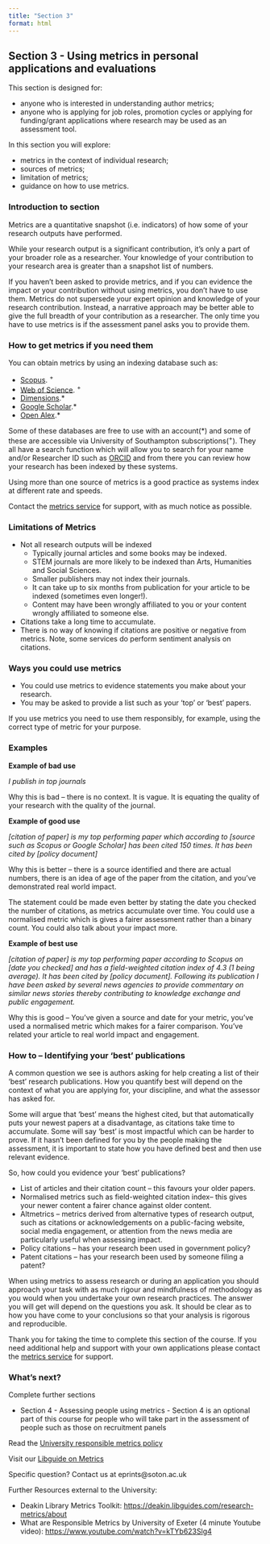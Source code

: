 ```yaml
---
title: "Section 3"
format: html
---
```


## **Section 3 -** Using metrics in personal applications and evaluations

This section is designed for: 

-   anyone who is interested in understanding author metrics;
-   anyone who is applying for job roles, promotion cycles or applying for funding/grant applications where research may be used as an assessment tool.

In this section you will explore: 

-   metrics in the context of individual research;
-   sources of metrics;
-   limitation of metrics;
-   guidance on how to use metrics.

### Introduction to section

Metrics are a quantitative snapshot (i.e. indicators) of how some of your research outputs have performed.  

While your research output is a significant contribution, it's only a part of your broader role as a researcher. Your knowledge of your contribution to your research area is greater than a snapshot list of numbers.  

If you haven’t been asked to provide metrics, and if you can evidence the impact or your contribution without using metrics, you don’t have to use them. Metrics do not supersede your expert opinion and knowledge of your research contribution. Instead, a narrative approach may be better able to give the full breadth of your contribution as a researcher. The only time you have to use metrics is if the assessment panel asks you to provide them. 

### **How to get metrics if you need them** 

You can obtain metrics by using an indexing database such as:

-   [Scopus](https://www.scopus.com/){target="_blank"}. ^+^ 
-   [Web of Science](https://webofknowledge.com/WOS){target="_blank"}. ^+^
-   [Dimensions](https://app.dimensions.ai/discover/publication){target="_blank"}.\*
-   [Google Scholar](http://scholar.google.co.uk/citations?view_op=top_venues&hl=en){target="_blank"}.\*
-   [Open Alex](https://openalex.org/){target="_blank"}.\*

Some of these databases are free to use with an account(\*) and some of these are accessible via University of Southampton subscriptions(^+^). They all have a search function which will allow you to search for your name and/or Researcher ID such as [ORCID](https://support.orcid.org/hc/en-us){target="_blank"} and from there you can review how your research has been indexed by these systems. 

Using more than one source of metrics is a good practice as systems index at different rate and speeds. 

Contact the [metrics service](https://library.soton.ac.uk/bibliometrics/services){target="_blank"} for support, with as much notice as possible. 

### **Limitations of Metrics** 

-   Not all research outputs will be indexed
    -   Typically journal articles and some books may be indexed.
    -   STEM journals are more likely to be indexed than Arts, Humanities and Social Sciences.
    -   Smaller publishers may not index their journals.
    -   It can take up to six months from publication for your article to be indexed (sometimes even longer!).
    -   Content may have been wrongly affiliated to you or your content wrongly affiliated to someone else.
-   Citations take a long time to accumulate.
-   There is no way of knowing if citations are positive or negative from metrics. Note, some services do perform sentiment analysis on citations.

### **Ways you could use metrics** 

-   You could use metrics to evidence statements you make about your research.
-   You may be asked to provide a list such as your 'top' or 'best' papers.

If you use metrics you need to use them responsibly, for example, using the correct type of metric for your purpose. 

### **Examples** 

**Example of bad use** 

*I publish in top journals* 

Why this is bad – there is no context. It is vague. It is equating the quality of your research with the quality of the journal. 

**Example of good use** 

*\[citation of paper\] is my top performing paper which according to \[source such as Scopus or Google Scholar\] has been cited 150 times. It has been cited by \[policy document\]*  

Why this is better – there is a source identified and there are actual numbers, there is an idea of age of the paper from the citation, and you’ve demonstrated real world impact.  

The statement could be made even better by stating the date you checked the number of citations, as metrics accumulate over time. You could use a normalised metric which is gives a fairer assessment rather than a binary count. You could also talk about your impact more. 

**Example of best use**  

*\[citation of paper\] is my top performing paper according to Scopus on \[date you checked\] and has a field-weighted citation index of 4.3 (1 being average). It has been cited by \[policy document\]. Following its publication I have been asked by several news agencies to provide commentary on similar news stories thereby contributing to knowledge exchange and public engagement.*  

Why this is good – You’ve given a source and date for your metric, you’ve used a normalised metric which makes for a fairer comparison. You’ve related your article to real world impact and engagement. 

### **How to – Identifying your 'best' publications** 

A common question we see is authors asking for help creating a list of their 'best' research publications. How you quantify best will depend on the context of what you are applying for, your discipline, and what the assessor has asked for.

Some will argue that 'best' means the highest cited, but that automatically puts your newest papers at a disadvantage, as citations take time to accumulate. Some will say 'best' is most impactful which can be harder to prove. If it hasn't been defined for you by the people making the assessment, it is important to state how you have defined best and then use relevant evidence.

So, how could you evidence your 'best' publications? 

-   List of articles and their citation count – this favours your older papers.
-   Normalised metrics such as field-weighted citation index– this gives your newer content a fairer chance against older content.
-   Altmetrics – metrics derived from alternative types of research output, such as citations or acknowledgements on a public-facing website, social media engagement, or attention from the news media are particularly useful when assessing impact.
-   Policy citations – has your research been used in government policy? 
-   Patent citations – has your research been used by someone filing a patent? 

When using metrics to assess research or during an application you should approach your task with as much rigour and mindfulness of methodology as you would when you undertake your own research practices. The answer you will get will depend on the questions you ask. It should be clear as to how you have come to your conclusions so that your analysis is rigorous and reproducible.

Thank you for taking the time to complete this section of the course. If you need additional help and support with your own applications please contact the [metrics service](https://library.soton.ac.uk/bibliometrics/services){target="_blank"} for support.

### **What’s next?**

Complete further sections

-   Section 4 - Assessing people using metrics - Section 4 is an optional part of this course for people who will take part in the assessment of people such as those on recruitment panels

Read the [University responsible metrics policy](https://www.southampton.ac.uk/about/governance/regulations-policies/policies/responsible-research-metrics){target="_blank"}

Visit our [Libguide on Metrics](https://library.soton.ac.uk/bibliometrics){target="_blank"}

Specific question? Contact us at eprints\@soton.ac.uk

Further Resources external to the University:

-   Deakin Library Metrics Toolkit: [https://deakin.libguides.com/research-metrics/about](https://deakin.libguides.com/research-metrics/about){target="_blank"}
-   What are Responsible Metrics by University of Exeter (4 minute Youtube video): [https://www.youtube.com/watch?v=kTYb623Slg4](https://www.youtube.com/watch?v=kTYb623Slg4){target="_blank"}
